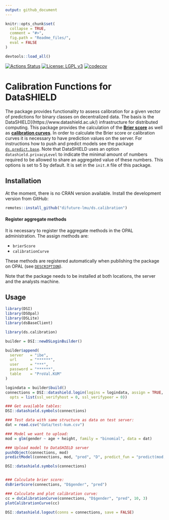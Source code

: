 ```yaml
---
output: github_document
---
```


<!-- README.md is generated from README.Rmd. Please edit that file -->

```r
knitr::opts_chunk$set(
  collapse = TRUE,
  comment = "#>",
  fig.path = "Readme_files/",
  eval = FALSE
)

devtools::load_all()
```

[![Actions Status](https://github.com/difuture/ds.calibration/workflows/R-CMD-check/badge.svg)](https://github.com/difuture/ds.calibration/actions) [![License: LGPL v3](https://img.shields.io/badge/License-LGPL%20v3-blue.svg)](https://www.gnu.org/licenses/lgpl-3.0) [![codecov](https://codecov.io/gh/difuture-lmu/ds.calibration/branch/master/graph/badge.svg?token=B27XZ68E20)](https://codecov.io/gh/difuture-lmu/ds.calibration)

# Calibration Functions for DataSHIELD

The package provides functionality to assess calibration for a given vector of predictions for binary classes on decentralized data. The basis is the DataSHIELD](https://www.datashield.ac.uk/) infrastructure for distributed computing. This package provides the calculation of the [__Brier score__](https://en.wikipedia.org/wiki/Brier_score) as well as [__calibration curves__](https://medium.com/analytics-vidhya/calibration-in-machine-learning-e7972ac93555). In order to calculate the Brier score or calibration curves it is necessary to have prediction values on the server. For instructions how to push and predict models see the package [`ds.predict.base`](https://github.com/difuture-lmu/ds.predict.base). Note that DataSHIELD uses an option `datashield.privacyLevel` to indicate the minimal amount of numbers required to be allowed to share an aggregated value of these numbers. This options is set to 5 by default. It is set in the `init.R` file of this package.


## Installation

At the moment, there is no CRAN version available. Install the development version from GitHub:

```r
remotes::install_github("difuture-lmu/ds.calibration")
```

#### Register aggregate methods

It is necessary to register the aggregate methods in the OPAL administration. The assign methods are:

- `brierScore`
- `calibrationCurve`

These methods are registered automatically when publishing the package on OPAL (see [`DESCRIPTION`](https://github.com/difuture/ds.predict.base/blob/master/DESCRIPTION)).

Note that the package needs to be installed at both locations, the server and the analysts machine.

## Usage

```r
library(DSI)
library(DSOpal)
library(DSLite)
library(dsBaseClient)

library(ds.calibration)

builder = DSI::newDSLoginBuilder()

builder$append(
  server   = "ibe",
  url      = "******",
  user     = "***",
  password = "******",
  table    = "ProVal.KUM"
)

logindata = builder$build()
connections = DSI::datashield.login(logins = logindata, assign = TRUE, symbol = "D",
  opts = list(ssl_verifyhost = 0, ssl_verifypeer = 0))

### Get available tables:
DSI::datashield.symbols(connections)

### Test data with same structure as data on test server:
dat = read.csv("data/test-kum.csv")

### Model we want to upload:
mod = glm(gender ~ age + height, family = "binomial", data = dat)

### Upload model to DataSHIELD server
pushObject(connections, mod)
predictModel(connections, mod, "pred", "D", predict_fun = "predict(mod, newdata = D, type = 'response')")

DSI::datashield.symbols(connections)


### Calculate brier score:
dsBrierScore(connections, "D$gender", "pred")

### Calculate and plot calibration curve:
cc = dsCalibrationCurve(connections, "D$gender", "pred", 10, 3)
plotCalibrationCurve(cc)

DSI::datashield.logout(conns = connections, save = FALSE)
```
